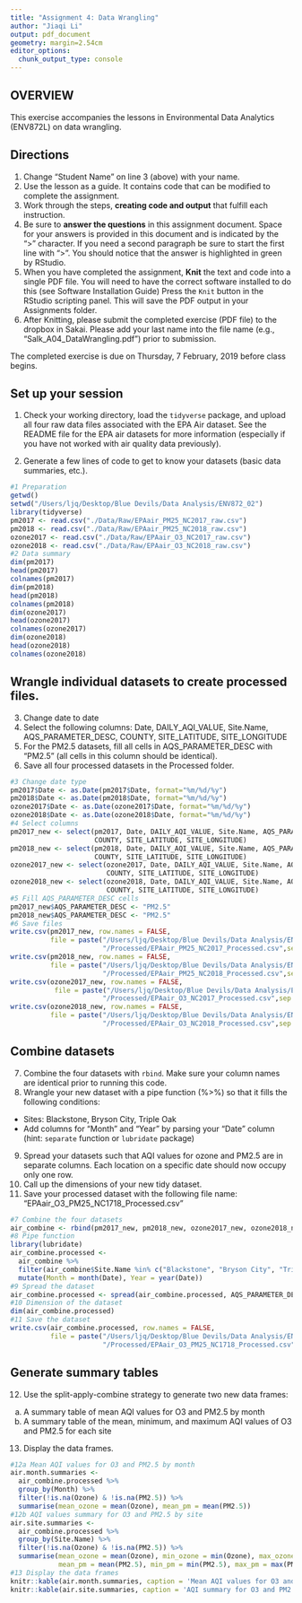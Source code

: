 ```yaml
---
title: "Assignment 4: Data Wrangling"
author: "Jiaqi Li"
output: pdf_document
geometry: margin=2.54cm
editor_options: 
  chunk_output_type: console
---
```


## OVERVIEW

This exercise accompanies the lessons in Environmental Data Analytics (ENV872L) on data wrangling. 

## Directions
1. Change "Student Name" on line 3 (above) with your name.
2. Use the lesson as a guide. It contains code that can be modified to complete the assignment.
3. Work through the steps, **creating code and output** that fulfill each instruction.
4. Be sure to **answer the questions** in this assignment document.
Space for your answers is provided in this document and is indicated by the ">" character.
If you need a second paragraph be sure to start the first line with ">".
You should notice that the answer is highlighted in green by RStudio. 
6. When you have completed the assignment, **Knit** the text and code into a single PDF file.
You will need to have the correct software installed to do this (see Software Installation Guide)
Press the `Knit` button in the RStudio scripting panel.
This will save the PDF output in your Assignments folder.
8. After Knitting, please submit the completed exercise (PDF file) to the dropbox in Sakai. Please add your last name into the file name (e.g., "Salk_A04_DataWrangling.pdf") prior to submission.

The completed exercise is due on Thursday, 7 February, 2019 before class begins.

## Set up your session 
1. Check your working directory, load the `tidyverse` package, and upload all four raw data files associated with the EPA Air dataset. See the README file for the EPA air datasets for more information (especially if you have not worked with air quality data previously). 

2. Generate a few lines of code to get to know your datasets (basic data summaries, etc.).

```r
#1 Preparation
getwd()
setwd("/Users/ljq/Desktop/Blue Devils/Data Analysis/ENV872_02")
library(tidyverse)
pm2017 <- read.csv("./Data/Raw/EPAair_PM25_NC2017_raw.csv")
pm2018 <- read.csv("./Data/Raw/EPAair_PM25_NC2018_raw.csv")
ozone2017 <- read.csv("./Data/Raw/EPAair_O3_NC2017_raw.csv")
ozone2018 <- read.csv("./Data/Raw/EPAair_O3_NC2018_raw.csv")
#2 Data summary
dim(pm2017)
head(pm2017)
colnames(pm2017)
dim(pm2018)
head(pm2018)
colnames(pm2018)
dim(ozone2017)
head(ozone2017)
colnames(ozone2017)
dim(ozone2018)
head(ozone2018)
colnames(ozone2018)
```

## Wrangle individual datasets to create processed files.
3. Change date to date
4. Select the following columns: Date, DAILY_AQI_VALUE, Site.Name, AQS_PARAMETER_DESC, COUNTY, SITE_LATITUDE, SITE_LONGITUDE
5. For the PM2.5 datasets, fill all cells in AQS_PARAMETER_DESC with "PM2.5" (all cells in this column should be identical).
6. Save all four processed datasets in the Processed folder.

```r
#3 Change date type
pm2017$Date <- as.Date(pm2017$Date, format="%m/%d/%y")
pm2018$Date <- as.Date(pm2018$Date, format="%m/%d/%y")
ozone2017$Date <- as.Date(ozone2017$Date, format="%m/%d/%y")
ozone2018$Date <- as.Date(ozone2018$Date, format="%m/%d/%y")
#4 Select columns
pm2017_new <- select(pm2017, Date, DAILY_AQI_VALUE, Site.Name, AQS_PARAMETER_DESC, 
                     COUNTY, SITE_LATITUDE, SITE_LONGITUDE)
pm2018_new <- select(pm2018, Date, DAILY_AQI_VALUE, Site.Name, AQS_PARAMETER_DESC, 
                     COUNTY, SITE_LATITUDE, SITE_LONGITUDE)
ozone2017_new <- select(ozone2017, Date, DAILY_AQI_VALUE, Site.Name, AQS_PARAMETER_DESC,
                        COUNTY, SITE_LATITUDE, SITE_LONGITUDE)
ozone2018_new <- select(ozone2018, Date, DAILY_AQI_VALUE, Site.Name, AQS_PARAMETER_DESC,
                        COUNTY, SITE_LATITUDE, SITE_LONGITUDE)
#5 Fill AQS_PARAMETER_DESC cells
pm2017_new$AQS_PARAMETER_DESC <- "PM2.5"
pm2018_new$AQS_PARAMETER_DESC <- "PM2.5"
#6 Save files
write.csv(pm2017_new, row.names = FALSE, 
          file = paste("/Users/ljq/Desktop/Blue Devils/Data Analysis/ENV872_02/Data",
                       "/Processed/EPAair_PM25_NC2017_Processed.csv",sep =""))
write.csv(pm2018_new, row.names = FALSE, 
          file = paste("/Users/ljq/Desktop/Blue Devils/Data Analysis/ENV872_02/Data", 
                       "/Processed/EPAair_PM25_NC2018_Processed.csv",sep =""))
write.csv(ozone2017_new, row.names = FALSE, 
           file = paste("/Users/ljq/Desktop/Blue Devils/Data Analysis/ENV872_02/Data", 
                       "/Processed/EPAair_O3_NC2017_Processed.csv",sep =""))
write.csv(ozone2018_new, row.names = FALSE,
          file = paste("/Users/ljq/Desktop/Blue Devils/Data Analysis/ENV872_02/Data", 
                       "/Processed/EPAair_O3_NC2018_Processed.csv",sep =""))
```


## Combine datasets
7. Combine the four datasets with `rbind`. Make sure your column names are identical prior to running this code. 
8. Wrangle your new dataset with a pipe function (%>%) so that it fills the following conditions: 

* Sites: Blackstone, Bryson City, Triple Oak
* Add columns for "Month" and "Year" by parsing your "Date" column (hint: `separate` function or `lubridate` package)

9. Spread your datasets such that AQI values for ozone and PM2.5 are in separate columns. Each location on a specific date should now occupy only one row.
10. Call up the dimensions of your new tidy dataset.
11. Save your processed dataset with the following file name: "EPAair_O3_PM25_NC1718_Processed.csv"

```r
#7 Combine the four datasets
air_combine <- rbind(pm2017_new, pm2018_new, ozone2017_new, ozone2018_new)
#8 Pipe function
library(lubridate)
air_combine.processed <- 
  air_combine %>%
  filter(air_combine$Site.Name %in% c("Blackstone", "Bryson City", "Triple Oak")) %>%
  mutate(Month = month(Date), Year = year(Date))
#9 Spread the dataset
air_combine.processed <- spread(air_combine.processed, AQS_PARAMETER_DESC, DAILY_AQI_VALUE)
#10 Dimension of the dataset
dim(air_combine.processed)
#11 Save the dataset
write.csv(air_combine.processed, row.names = FALSE,
          file = paste("/Users/ljq/Desktop/Blue Devils/Data Analysis/ENV872_02/Data", 
                       "/Processed/EPAair_O3_PM25_NC1718_Processed.csv",sep =""))
```

## Generate summary tables
12. Use the split-apply-combine strategy to generate two new data frames: 
a. A summary table of mean AQI values for O3 and PM2.5 by month
b. A summary table of the mean, minimum, and maximum AQI values of O3 and PM2.5 for each site
13. Display the data frames.

```r
#12a Mean AQI values for O3 and PM2.5 by month
air.month.summaries <- 
  air_combine.processed %>%
  group_by(Month) %>%
  filter(!is.na(Ozone) & !is.na(PM2.5)) %>%
  summarise(mean_ozone = mean(Ozone), mean_pm = mean(PM2.5))
#12b AQI values summary for O3 and PM2.5 by site
air.site.summaries <-
  air_combine.processed %>%
  group_by(Site.Name) %>%
  filter(!is.na(Ozone) & !is.na(PM2.5)) %>%
  summarise(mean_ozone = mean(Ozone), min_ozone = min(Ozone), max_ozone = max(Ozone),
            mean_pm = mean(PM2.5), min_pm = min(PM2.5), max_pm = max(PM2.5))
#13 Display the data frames
knitr::kable(air.month.summaries, caption = 'Mean AQI values for O3 and PM2.5 by month')
knitr::kable(air.site.summaries, caption = 'AQI summary for O3 and PM2.5 by site')
```

